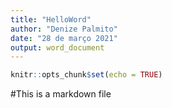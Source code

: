 ```yaml
---
title: "HelloWord"
author: "Denize Palmito"
date: "28 de março 2021"
output: word_document
---
```


```r
knitr::opts_chunk$set(echo = TRUE)
```

#This is a markdown file